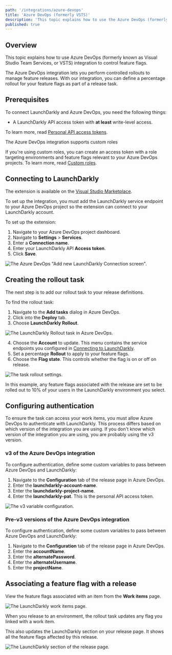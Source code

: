 ```yaml
---
path: '/integrations/azure-devops'
title: 'Azure DevOps (formerly VSTS)'
description: 'This topic explains how to use the Azure DevOps (formerly VSTS) integration to control feature flags.'
published: true
---
```


## Overview

This topic explains how to use Azure DevOps (formerly known as Visual Studio Team Services, or VSTS) integration to control feature flags.

The Azure DevOps integration lets you perform controlled rollouts to manage feature releases. With our integration, you can define a percentage rollout for your feature flags as part of a release task.

## Prerequisites

To connect LaunchDarkly and Azure DevOps, you need the following things:

- A LaunchDarkly API access token with **at least** write-level access.

To learn more, read [Personal API access tokens](/home/account-security/api-access-tokens).

<Callout intent="info">
  <CalloutTitle>The Azure DevOps integration supports custom roles</CalloutTitle>
  <CalloutDescription>

If you're using custom roles, you can create an access token with a role targeting environments and feature flags
relevant to your Azure DevOps projects. To learn more, read [Custom roles](/home/account-security/custom-roles/).

  </CalloutDescription>
</Callout> 

## Connecting to LaunchDarkly

The extension is available on the [Visual Studio Marketplace](https://marketplace.visualstudio.com/items?itemName=launchdarkly.launchdarkly-extension).

To set up the integration, you must add the LaunchDarkly service endpoint to your Azure DevOps project so the extension can connect to your LaunchDarkly account.

To set up the extension:

1. Navigate to your Azure DevOps project dashboard.
2. Navigate to **Settings** > **Services**.
3. Enter a **Connection name**.
4. Enter your LaunchDarkly API **Access token**.
5. Click **Save**.

![The Azure DevOps "Add new LaunchDarkly Connection screen".](../images/azuredevops-add-connection.png) 


## Creating the rollout task

The next step is to add our rollout task to your release definitions.

To find the rollout task:

1. Navigate to the **Add tasks** dialog in Azure DevOps.
2. Click into the **Deploy** tab.
3. Choose **LaunchDarkly Rollout**.

![The LaunchDarkly Rollout task in Azure DevOps.](../images/azuredevops-ld-rollout.png) 


4. Choose the **Account** to update. This menu contains the service endpoints you configured in [Connecting to LaunchDarkly](#connecting-to-launchdarkly).
5. Set a percentage **Rollout** to apply to your feature flags.
6. Choose the **Flag state**. This controls whether the flag is on or off on release.

![The task rollout settings.](../images/azuredevops-controlled-rollout.png) 


In this example, any feature flags associated with the release are set to be rolled out to 10% of your users in the LaunchDarkly environment you select.

## Configuring authentication

To ensure the task can access your work items, you must allow Azure DevOps to authenticate with LaunchDarkly. This process differs based on which version of the integration you are using. If you don't know which version of the integration you are using, you are probably using the v3 version.

### v3 of the Azure DevOps integration

To configure authentication, define some custom variables to pass between Azure DevOps and LaunchDarkly:

1. Navigate to the **Configuration** tab of the release page in Azure DevOps.
2. Enter the **launchdarkly-account-name**.
3. Enter the **launchdarkly-project-name**.
4. Enter the **launchdarkly-pat**. This is the personal API access token.

![The v3 variable configuration.](../images/azuredevops-variables.png) 


### Pre-v3 versions of the Azure DevOps integration

To configure authentication, define some custom variables to pass between Azure DevOps and LaunchDarkly:

1. Navigate to the **Configuration** tab of the release page in Azure DevOps.
2. Enter the **accountName**.
3. Enter the **alternatePassword**.
4. Enter the **alternateUsername**.
5. Enter the **projectName**.

## Associating a feature flag with a release

View the feature flags associated with an item from the **Work items** page.

![The LaunchDarkly work items page.](../images/azuredevops-ld-work-items.png) 


When you release to an environment, the rollout task updates any flag you linked with a work item.

This also updates the LaunchDarkly section on your release page. It shows all the feature flags affected by this release.

![The LaunchDarkly section of the release page.](../images/azuredevops-ld-release-page.png) 

